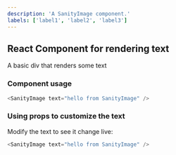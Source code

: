 ```yaml
---
description: 'A SanityImage component.'
labels: ['label1', 'label2', 'label3']
---
```



## React Component for rendering text

A basic div that renders some text

### Component usage
```js
<SanityImage text="hello from SanityImage" />
```

### Using props to customize the text

Modify the text to see it change live:
```js live
<SanityImage text="hello from SanityImage" />
```
